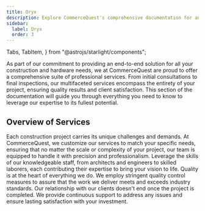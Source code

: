 ```yaml
---
title: Oryx
description: Explore CommerceQuest's comprehensive documentation for an in-depth look at our premium tools and construction services. 
sidebar:
  label: Oryx
  order: 3
---
```


  Tabs,
  TabItem,
} from "@astrojs/starlight/components";

As part of our commitment to providing an end-to-end solution for all your construction and hardware needs, we at CommerceQuest are proud to offer a comprehensive suite of professional services. From initial consultations to final inspections, our multifaceted services encompass the entirety of your project, ensuring quality results and client satisfaction. This section of the documentation will guide you through everything you need to know to leverage our expertise to its fullest potential.

## Overview of Services

<Tabs>
  <TabItem label="Tailored Solutions">
    Each construction project carries its unique challenges and demands. At CommerceQuest, we customize our services to match your specific needs, ensuring that no matter the scale or complexity of your project, our team is equipped to handle it with precision and professionalism.
  </TabItem>
  <TabItem label="Expert Team">
    Leverage the skills of our knowledgeable staff, from architects and engineers to skilled laborers, each contributing their expertise to bring your vision to life.
  </TabItem>
   <TabItem label="Commitment to Quality">
    Quality is at the heart of everything we do. We employ stringent quality control measures to assure that the work we deliver meets and exceeds industry standards.
  </TabItem>
   <TabItem label="Ongoing Support">
    Our relationship with our clients doesn't end once the project is completed. We provide continuous support to address any issues and ensure lasting satisfaction with your investment.
  </TabItem>
</Tabs>
